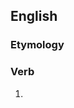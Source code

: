 ==English==

===Etymology===
{{suffix|en|correct|eth}}

===Verb===
{{head|en|verb form}}

# {{en-archaic third-person singular of|correct}}